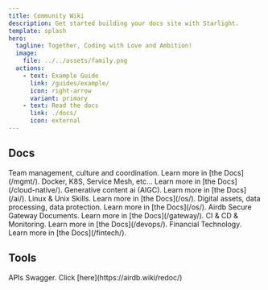 ```yaml
---
title: Community Wiki
description: Get started building your docs site with Starlight.
template: splash
hero:
  tagline: Together, Coding with Love and Ambition!
  image:
    file: ../../assets/family.png
  actions:
    - text: Example Guide
      link: /guides/example/
      icon: right-arrow
      variant: primary
    - text: Read the docs
      link: ./docs/
      icon: external
---
```



## Docs

<CardGrid stagger>
  <Card title="team mgmt" icon="moon">
    Team management, culture and coordination. Learn more in [the Docs](/mgmt/).
  </Card>
  <Card title="Cloud Native" icon="pencil">
    Docker, K8S, Service Mesh, etc... Learn more in [the Docs](/cloud-native/).
  </Card>
  <Card title="AI" icon="add-document">
    Generative content ai (AIGC). Learn more in [the Docs](/ai/).
  </Card>
  <Card title="Operating System" icon="setting">
    Linux & Unix Skills. Learn more in [the Docs](/os/).
  </Card>
  <Card title="Bigdata" icon="setting">
    Digital assets, data processing, data protection. Learn more in [the
    Docs](/os/).
  </Card>
  <Card title="Secure Gateway" icon="setting">
    Airdb Secure Gateway Documents. Learn more in [the Docs](/gateway/).
  </Card>
  <Card title="DevOps" icon="setting">
    CI & CD & Monitoring. Learn more in [the Docs](/devops/).
  </Card>
    <Card title="Fintech" icon="setting">
    Financial Technology. Learn more in [the Docs](/fintech/).
  </Card>

</CardGrid>

## Tools

<CardGrid stagger>
  <Card title="Redoc" icon="pencil">
    APIs Swagger. Click [here](https://airdb.wiki/redoc/)
  </Card>
</CardGrid>
